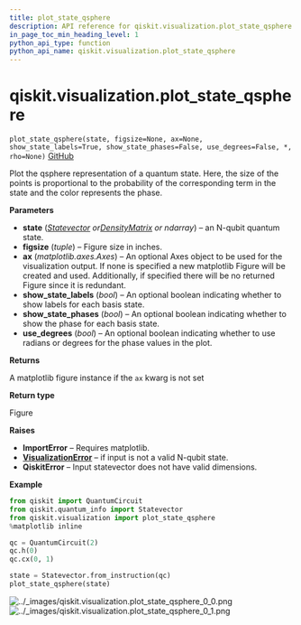 ```yaml
---
title: plot_state_qsphere
description: API reference for qiskit.visualization.plot_state_qsphere
in_page_toc_min_heading_level: 1
python_api_type: function
python_api_name: qiskit.visualization.plot_state_qsphere
---
```


# qiskit.visualization.plot\_state\_qsphere

<span id="qiskit.visualization.plot_state_qsphere" />

`plot_state_qsphere(state, figsize=None, ax=None, show_state_labels=True, show_state_phases=False, use_degrees=False, *, rho=None)` [GitHub](https://github.com/qiskit/qiskit/tree/stable/0.17/qiskit/visualization/state_visualization.py "view source code")

Plot the qsphere representation of a quantum state. Here, the size of the points is proportional to the probability of the corresponding term in the state and the color represents the phase.

**Parameters**

*   **state** ([*Statevector*](qiskit.quantum_info.Statevector "qiskit.quantum_info.Statevector")  *or*[*DensityMatrix*](qiskit.quantum_info.DensityMatrix "qiskit.quantum_info.DensityMatrix") *or ndarray*) – an N-qubit quantum state.
*   **figsize** (*tuple*) – Figure size in inches.
*   **ax** (*matplotlib.axes.Axes*) – An optional Axes object to be used for the visualization output. If none is specified a new matplotlib Figure will be created and used. Additionally, if specified there will be no returned Figure since it is redundant.
*   **show\_state\_labels** (*bool*) – An optional boolean indicating whether to show labels for each basis state.
*   **show\_state\_phases** (*bool*) – An optional boolean indicating whether to show the phase for each basis state.
*   **use\_degrees** (*bool*) – An optional boolean indicating whether to use radians or degrees for the phase values in the plot.

**Returns**

A matplotlib figure instance if the `ax` kwarg is not set

**Return type**

Figure

**Raises**

*   **ImportError** – Requires matplotlib.
*   [**VisualizationError**](qiskit.visualization.VisualizationError "qiskit.visualization.VisualizationError") – if input is not a valid N-qubit state.
*   **QiskitError** – Input statevector does not have valid dimensions.

**Example**

```python
from qiskit import QuantumCircuit
from qiskit.quantum_info import Statevector
from qiskit.visualization import plot_state_qsphere
%matplotlib inline

qc = QuantumCircuit(2)
qc.h(0)
qc.cx(0, 1)

state = Statevector.from_instruction(qc)
plot_state_qsphere(state)
```

![../\_images/qiskit.visualization.plot\_state\_qsphere\_0\_0.png](/images/api/qiskit/0.26/qiskit.visualization.plot_state_qsphere_0_0.png) ![../\_images/qiskit.visualization.plot\_state\_qsphere\_0\_1.png](/images/api/qiskit/0.26/qiskit.visualization.plot_state_qsphere_0_1.png)

